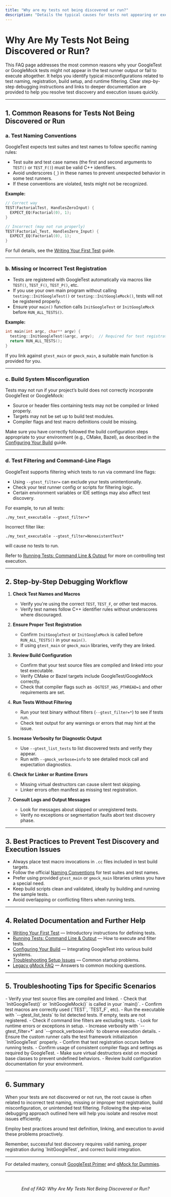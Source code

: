 ```yaml
---
title: "Why are my tests not being discovered or run?"
description: "Details the typical causes for tests not appearing or executing, such as naming conventions, registration errors, and build misconfigurations. Provides step-by-step debugging instructions and links to deeper documentation."
---
```


# Why Are My Tests Not Being Discovered or Run?

This FAQ page addresses the most common reasons why your GoogleTest or GoogleMock tests might not appear in the test runner output or fail to execute altogether. It helps you identify typical misconfigurations related to test naming, registration, build setup, and runtime filtering. Clear step-by-step debugging instructions and links to deeper documentation are provided to help you resolve test discovery and execution issues quickly.

---

## 1. Common Reasons for Tests Not Being Discovered or Run

### a. Test Naming Conventions
GoogleTest expects test suites and test names to follow specific naming rules:

- Test suite and test case names (the first and second arguments to `TEST()` or `TEST_F()`) must be valid C++ identifiers.
- Avoid underscores (`_`) in these names to prevent unexpected behavior in some test runners.
- If these conventions are violated, tests might not be recognized.

**Example:**
```cpp
// Correct way
TEST(FactorialTest, HandlesZeroInput) {
  EXPECT_EQ(Factorial(0), 1);
}

// Incorrect (may not run properly)
TEST(Factorial_Test, HandlesZero_Input) {
  EXPECT_EQ(Factorial(0), 1);
}
```

For full details, see the [Writing Your First Test](https://github.com/google/googletest/blob/main/docs/guides/getting-started/writing-your-first-test.md) guide.

---

### b. Missing or Incorrect Test Registration

- Tests are registered with GoogleTest automatically via macros like `TEST()`, `TEST_F()`, `TEST_P()`, etc.
- If you use your own main program without calling `testing::InitGoogleTest()` or `testing::InitGoogleMock()`, tests will not be registered properly.
- Ensure your `main()` function calls `InitGoogleTest` or `InitGoogleMock` before `RUN_ALL_TESTS()`.

**Example:**
```cpp
int main(int argc, char** argv) {
  testing::InitGoogleTest(&argc, argv);  // Required for test registration
  return RUN_ALL_TESTS();
}
```

If you link against `gtest_main` or `gmock_main`, a suitable main function is provided for you.

---

### c. Build System Misconfiguration
Tests may not run if your project’s build does not correctly incorporate GoogleTest or GoogleMock:

- Source or header files containing tests may not be compiled or linked properly.
- Targets may not be set up to build test modules.
- Compiler flags and test macro definitions could be missing.

Make sure you have correctly followed the build configuration steps appropriate to your environment (e.g., CMake, Bazel), as described in the [Configuring Your Build](https://github.com/google/googletest/blob/main/docs/getting-started/preparation-installation/build-configuration.md) guide.

---

### d. Test Filtering and Command-Line Flags
GoogleTest supports filtering which tests to run via command line flags:

- Using `--gtest_filter=` can exclude your tests unintentionally.
- Check your test runner config or scripts for filtering logic.
- Certain environment variables or IDE settings may also affect test discovery.

For example, to run all tests:

```shell
./my_test_executable --gtest_filter=*
```

Incorrect filter like:

```shell
./my_test_executable --gtest_filter=NonexistentTest*
```

will cause no tests to run.

Refer to [Running Tests: Command Line & Output](https://github.com/google/googletest/blob/main/docs/getting-started/first-steps-usage/running-tests.md) for more on controlling test execution.

---

## 2. Step-by-Step Debugging Workflow

1. **Check Test Names and Macros**
   - Verify you're using the correct `TEST`, `TEST_F`, or other test macros.
   - Verify test names follow C++ identifier rules without underscores where discouraged.

2. **Ensure Proper Test Registration**
   - Confirm `InitGoogleTest` or `InitGoogleMock` is called before `RUN_ALL_TESTS()` in your `main()`.
   - If using `gtest_main` or `gmock_main` libraries, verify they are linked.

3. **Review Build Configuration**
   - Confirm that your test source files are compiled and linked into your test executable.
   - Verify CMake or Bazel targets include GoogleTest/GoogleMock correctly.
   - Check that compiler flags such as `-DGTEST_HAS_PTHREAD=1` and other requirements are set.

4. **Run Tests Without Filtering**
   - Run your test binary without filters (`--gtest_filter=*`) to see if tests run.
   - Check test output for any warnings or errors that may hint at the issue.

5. **Increase Verbosity for Diagnostic Output**
   - Use `--gtest_list_tests` to list discovered tests and verify they appear.
   - Run with `--gmock_verbose=info` to see detailed mock call and expectation diagnostics.

6. **Check for Linker or Runtime Errors**
   - Missing virtual destructors can cause silent test skipping.
   - Linker errors often manifest as missing test registration.

7. **Consult Logs and Output Messages**
   - Look for messages about skipped or unregistered tests.
   - Verify no exceptions or segmentation faults abort test discovery phase.

---

## 3. Best Practices to Prevent Test Discovery and Execution Issues

- Always place test macro invocations in `.cc` files included in test build targets.
- Follow the official [Naming Conventions](https://github.com/google/googletest/blob/main/docs/guides/getting-started/writing-your-first-test.md#naming-conventions) for test suites and test names.
- Prefer using provided `gtest_main` or `gmock_main` libraries unless you have a special need.
- Keep build scripts clean and validated, ideally by building and running the sample tests.
- Avoid overlapping or conflicting filters when running tests.

---

## 4. Related Documentation and Further Help

- [Writing Your First Test](https://github.com/google/googletest/blob/main/docs/guides/getting-started/writing-your-first-test.md) — Introductory instructions for defining tests.
- [Running Tests: Command Line & Output](https://github.com/google/googletest/blob/main/docs/getting-started/first-steps-usage/running-tests.md) — How to execute and filter tests.
- [Configuring Your Build](https://github.com/google/googletest/blob/main/docs/getting-started/preparation-installation/build-configuration.md) — Integrating GoogleTest into various build systems.
- [Troubleshooting Setup Issues](https://github.com/google/googletest/blob/main/docs/getting-started/first-steps-usage/troubleshooting-setup.md) — Common startup problems.
- [Legacy gMock FAQ](https://google.github.io/googletest/gmock_faq.html) — Answers to common mocking questions.

---

## 5. Troubleshooting Tips for Specific Scenarios

<AccordionGroup title="Troubleshooting Checklist">
<Accordion title="No Tests Are Found When Running the Test Binary">
- Verify your test source files are compiled and linked.
- Check that `InitGoogleTest()` or `InitGoogleMock()` is called in your `main()`.
- Confirm test macros are correctly used (`TEST`, `TEST_F`, etc).
- Run the executable with `--gtest_list_tests` to list detected tests. If empty, tests are not registered.
</Accordion>
<Accordion title="Tests Appear But Don't Run or Are Skipped">
- Check if command line filters are excluding tests.
- Look for runtime errors or exceptions in setup.
- Increase verbosity with `--gtest_filter=*` and `--gmock_verbose=info` to observe execution details.
</Accordion>
<Accordion title="Using Custom Test Executors or Runners">
- Ensure the custom runner calls the test framework initialization `InitGoogleTest` properly.
- Confirm that test registration occurs before running tests.
</Accordion>
<Accordion title="Unexpected Build or Linker Errors Related to Tests">
- Confirm usage of consistent compiler flags and settings as required by GoogleTest.
- Make sure virtual destructors exist on mocked base classes to prevent undefined behaviors.
- Review build configuration documentation for your environment.
</Accordion>
</AccordionGroup>

---

## 6. Summary

When your tests are not discovered or not run, the root cause is often related to incorrect test naming, missing or improper test registration, build misconfiguration, or unintended test filtering. Following the step-wise debugging approach outlined here will help you isolate and resolve most issues efficiently.

Employ best practices around test definition, linking, and execution to avoid these problems proactively.

<Check>
Remember, successful test discovery requires valid naming, proper registration during `InitGoogleTest`, and correct build integration.
</Check>

---

For detailed mastery, consult [GoogleTest Primer](https://github.com/google/googletest/blob/main/docs/reference/primer.md) and [gMock for Dummies](https://google.github.io/googletest/gmock_for_dummies.html).


---

<br/>
<p align="center"><i>End of FAQ: Why Are My Tests Not Being Discovered or Run?</i></p>
